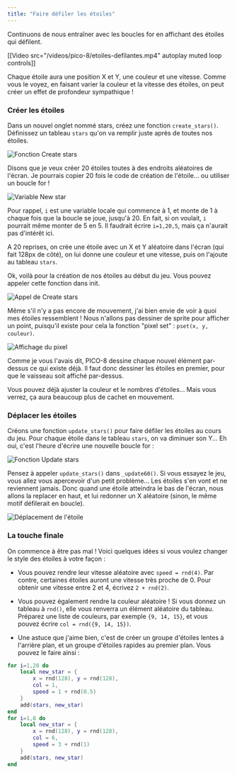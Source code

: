 ```yaml
---
title: "Faire défiler les étoiles"
---
```


Continuons de nous entraîner avec les boucles for en affichant des étoiles qui défilent.

[[Video src="/videos/pico-8/etoiles-defilantes.mp4" autoplay muted loop controls]]

Chaque étoile aura une position X et Y, une couleur et une vitesse. Comme vous le voyez, en faisant varier la couleur et la vitesse des étoiles, on peut créer un effet de profondeur sympathique !

### Créer les étoiles

Dans un nouvel onglet nommé stars, créez une fonction `create_stars()`. Définissez un tableau `stars` qu'on va remplir juste après de toutes nos étoiles.

<Image
  src="function-create-stars.png"
  alt="Fonction Create stars"
  classes="pixelated"
/>

Disons que je veux créer 20 étoiles toutes à des endroits aléatoires de l'écran. Je pourrais copier 20 fois le code de création de l'étoile... ou utiliser un boucle for !

<Image
  src="new-star.png"
  alt="Variable New star"
  classes="pixelated"
/>

Pour rappel, `i` est une variable locale qui commence à 1, et monte de 1 à chaque fois que la boucle se joue, jusqu'à 20. En fait, si on voulait, `i` pourrait même monter de 5 en 5. Il faudrait écrire `i=1,20,5`, mais ça n'aurait pas d'intérêt ici.

A 20 reprises, on crée une étoile avec un X et Y aléatoire dans l'écran (qui fait 128px de côté), on lui donne une couleur et une vitesse, puis on l'ajoute au tableau `stars`.

Ok, voilà pour la création de nos étoiles au début du jeu. Vous pouvez appeler cette fonction dans init.

<Image
  src="appel-create-stars.png"
  alt="Appel de Create stars"
  classes="pixelated"
/>

Même s'il n'y a pas encore de mouvement, j'ai bien envie de voir à quoi mes étoiles ressemblent ! Nous n'allons pas dessiner de sprite pour afficher un point, puisqu'il existe pour cela la fonction "pixel set" : `pset(x, y, couleur)`.

<Image
  src="draw-stars.png"
  alt="Affichage du pixel"
  classes="pixelated"
/>

Comme je vous l'avais dit, PICO-8 dessine chaque nouvel élément par-dessus ce qui existe déjà. Il faut donc dessiner les étoiles en premier, pour que le vaisseau soit affiché par-dessus.

Vous pouvez déjà ajuster la couleur et le nombres d'étoiles... Mais vous verrez, ça aura beaucoup plus de cachet en mouvement.

### Déplacer les étoiles

Créons une fonction `update_stars()` pour faire défiler les étoiles au cours du jeu. Pour chaque étoile dans le tableau `stars`, on va diminuer son Y... Eh oui, c'est l'heure d'écrire une nouvelle boucle for :

<Image
  src="update-stars.png"
  alt="Fonction Update stars"
  classes="pixelated"
/>

Pensez à appeler `update_stars()` dans `_update60()`. Si vous essayez le jeu, vous allez vous apercevoir d'un petit problème... Les étoiles s'en vont et ne reviennent jamais. Donc quand une étoile atteindra le bas de l'écran, nous allons la replacer en haut, et lui redonner un X aléatoire (sinon, le même motif défilerait en boucle).

<Image
  src="move-star.png"
  alt="Déplacement de l'étoile"
  classes="pixelated"
/>

### La touche finale

On commence à être pas mal ! Voici quelques idées si vous voulez changer le style des étoiles à votre façon :

- Vous pouvez rendre leur vitesse aléatoire avec `speed = rnd(4)`. Par contre, certaines étoiles auront une vitesse très proche de 0. Pour obtenir une vitesse entre 2 et 4, écrivez `2 + rnd(2)`.

- Vous pouvez également rendre la couleur aléatoire ! Si vous donnez un tableau à `rnd()`, elle vous renverra un élément aléatoire du tableau. Préparez une liste de couleurs, par exemple `{9, 14, 15}`, et vous pouvez écrire `col = rnd({9, 14, 15})`.

- Une astuce que j'aime bien, c'est de créer un groupe d'étoiles lentes à l'arrière plan, et un groupe d'étoiles rapides au premier plan. Vous pouvez le faire ainsi :

```lua
for i=1,20 do
    local new_star = {
        x = rnd(128), y = rnd(128),
        col = 1,
        speed = 1 + rnd(0.5)
    }
    add(stars, new_star)
end
for i=1,8 do
    local new_star = {
        x = rnd(128), y = rnd(128),
        col = 6,
        speed = 3 + rnd(1)
    }
    add(stars, new_star)
end
```
